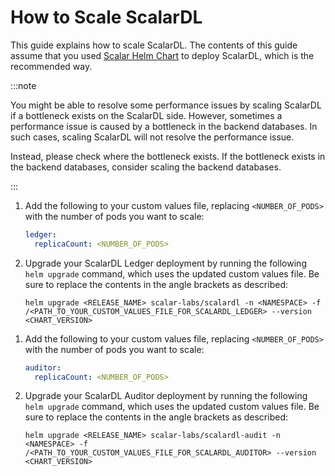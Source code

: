 # How to Scale ScalarDL


This guide explains how to scale ScalarDL. The contents of this guide assume that you used [Scalar Helm Chart](https://github.com/scalar-labs/helm-charts) to deploy ScalarDL, which is the recommended way.

:::note

You might be able to resolve some performance issues by scaling ScalarDL if a bottleneck exists on the ScalarDL side. However, sometimes a performance issue is caused by a bottleneck in the backend databases. In such cases, scaling ScalarDL will not resolve the performance issue. 

Instead, please check where the bottleneck exists. If the bottleneck exists in the backend databases, consider scaling the backend databases.

:::

<Tabs groupId="components" queryString>
  <TabItem value="scalardl-ledger" label="ScalarDL Ledger" default>

  1. Add the following to your custom values file, replacing `<NUMBER_OF_PODS>` with the number of pods you want to scale:

     ```yaml
     ledger:
       replicaCount: <NUMBER_OF_PODS>
     ```

  1. Upgrade your ScalarDL Ledger deployment by running the following `helm upgrade` command, which uses the updated custom values file. Be sure to replace the contents in the angle brackets as described:

     ```console
     helm upgrade <RELEASE_NAME> scalar-labs/scalardl -n <NAMESPACE> -f /<PATH_TO_YOUR_CUSTOM_VALUES_FILE_FOR_SCALARDL_LEDGER> --version <CHART_VERSION>
     ```

  </TabItem>
  <TabItem value="scalardl-auditor" label="ScalarDL Auditor" default>

  1. Add the following to your custom values file, replacing `<NUMBER_OF_PODS>` with the number of pods you want to scale:

     ```yaml
     auditor:
       replicaCount: <NUMBER_OF_PODS>
     ```

  1. Upgrade your ScalarDL Auditor deployment by running the following `helm upgrade` command, which uses the updated custom values file. Be sure to replace the contents in the angle brackets as described:

     ```console
     helm upgrade <RELEASE_NAME> scalar-labs/scalardl-audit -n <NAMESPACE> -f /<PATH_TO_YOUR_CUSTOM_VALUES_FILE_FOR_SCALARDL_AUDITOR> --version <CHART_VERSION>
     ```

  </TabItem>
</Tabs>
